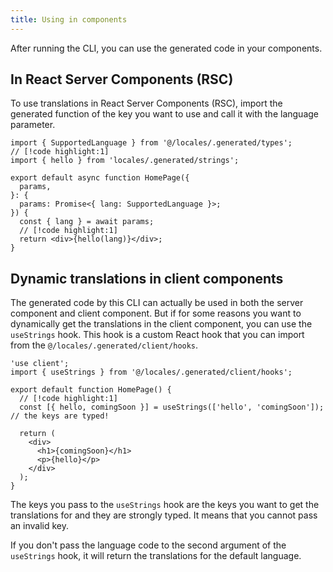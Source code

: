 ```yaml
---
title: Using in components
---
```


After running the CLI, you can use the generated code in your components.

## In React Server Components (RSC)

To use translations in React Server Components (RSC), import the generated function of the key you want to use and call it with the language parameter.

```tsx title="page.tsx"
import { SupportedLanguage } from '@/locales/.generated/types';
// [!code highlight:1]
import { hello } from 'locales/.generated/strings';

export default async function HomePage({
  params,
}: {
  params: Promise<{ lang: SupportedLanguage }>;
}) {
  const { lang } = await params;
  // [!code highlight:1]
  return <div>{hello(lang)}</div>;
}
```

## Dynamic translations in client components

The generated code by this CLI can actually be used in both the server component and client component. But if for some reasons you want to dynamically get the translations in the client component, you can use the `useStrings` hook. This hook is a custom React hook that you can import from the `@/locales/.generated/client/hooks`.

```tsx title="client/page.tsx"
'use client';
import { useStrings } from '@/locales/.generated/client/hooks';

export default function HomePage() {
  // [!code highlight:1]
  const [{ hello, comingSoon }] = useStrings(['hello', 'comingSoon']); // the keys are typed!

  return (
    <div>
      <h1>{comingSoon}</h1>
      <p>{hello}</p>
    </div>
  );
}
```

The keys you pass to the `useStrings` hook are the keys you want to get the translations for and they are strongly typed. It means that you cannot pass an invalid key.

If you don't pass the language code to the second argument of the `useStrings` hook, it will return the translations for the default language.
